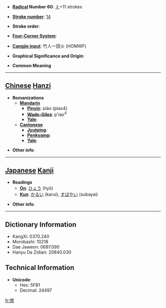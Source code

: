 * '''[[Wiktionary:Chinese radical index| Radical]] Number 60''': [[Wiktionary:Chinese radical index 彳|彳]]+11 strokes

* '''[[Wiktionary:Chinese total strokes index|Stroke number]]''': [[Wiktionary:Chinese total strokes index 14|14]]

* '''Stroke order''': 

* '''[[Wiktionary:Chinese four corner index|Four-Corner System]]''': 

* '''[[Wiktionary:Chinese Cangjie index|Cangjie input]]''': 竹人一田火 (HOMWF)

* '''Graphical Significance and Origin''': 

* '''Common Meaning'''

----

== [[Chinese]] [[Hanzi]] ==

* '''Romanizations'''
** '''[[Mandarin]]'''
*** '''[[Pinyin]]''': piào (piao4)
*** '''[[Wade-Giles]]''': p'iao<sup>4</sup>
*** '''[[Yale]]''': 
** '''[[Cantonese]]'''
*** '''[[Jyutping]]''':
*** '''[[Penkyamp]]''': 
*** '''[[Yale]]''': 

* '''Other info''': 

----

== [[Japanese]] [[Kanji]] ==

* '''Readings'''
** '''[[On]]''': [[ひょう]] (hyō)
** '''[[Kun]]''': [[かるい]] (karui), [[すばやい]] (subayai)

* '''Other info''':  

----

== Dictionary Information ==

* KangXi: 0370.240
* Morobashi: 10218
* Dae Jaweon: 0697.090
* Hanyu Da Zidian: 20840.030

== Technical Information ==

* '''Unicode''':
** Hex: 5FB1
** Decimal: 24497

[[fr:徱]]